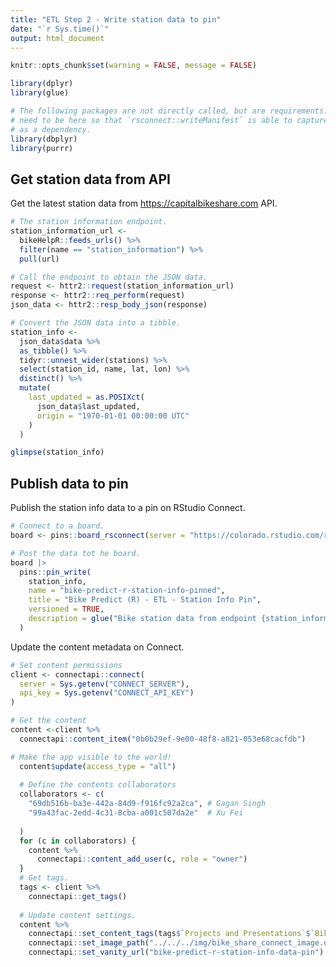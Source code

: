 ```yaml
---
title: "ETL Step 2 - Write station data to pin"
date: "`r Sys.time()`"
output: html_document
---
```


```r
knitr::opts_chunk$set(warning = FALSE, message = FALSE) 

library(dplyr)
library(glue)

# The following packages are not directly called, but are requirements. They
# need to be here so that `rsconnect::writeManifest` is able to capture them
# as a dependency.
library(dbplyr)
library(purrr)
```

## Get station data from API

Get the latest station data from <https://capitalbikeshare.com> API.

```r
# The station information endpoint.
station_information_url <- 
  bikeHelpR::feeds_urls() %>% 
  filter(name == "station_information") %>% 
  pull(url)

# Call the endpoint to obtain the JSON data.
request <- httr2::request(station_information_url)
response <- httr2::req_perform(request)
json_data <- httr2::resp_body_json(response)

# Convert the JSON data into a tibble.
station_info <- 
  json_data$data %>%
  as_tibble() %>%
  tidyr::unnest_wider(stations) %>%
  select(station_id, name, lat, lon) %>%
  distinct() %>%
  mutate(
    last_updated = as.POSIXct(
      json_data$last_updated,
      origin = "1970-01-01 00:00:00 UTC"
    )
  )

glimpse(station_info)
```

## Publish data to pin

Publish the station info data to a pin on RStudio Connect.

```r
# Connect to a board.
board <- pins::board_rsconnect(server = "https://colorado.rstudio.com/rsc")

# Post the data tot he board.
board |> 
  pins::pin_write(
    station_info,
    name = "bike-predict-r-station-info-pinned",
    title = "Bike Predict (R) - ETL - Station Info Pin",
    versioned = TRUE,
    description = glue("Bike station data from endpoint {station_information_url}")
  )
```

Update the content metadata on Connect.

```r
# Set content permissions
client <- connectapi::connect(
  server = Sys.getenv("CONNECT_SERVER"),
  api_key = Sys.getenv("CONNECT_API_KEY")
)

# Get the content
content <-client %>%
  connectapi::content_item("0b0b29ef-9e00-48f8-a821-053e68cacfdb")

# Make the app visible to the world!
  content$update(access_type = "all")
  
  # Define the contents collaborators
  collaborators <- c(
    "69db516b-ba3e-442a-84d9-f916fc92a2ca", # Gagan Singh
    "99a43fac-2edd-4c31-8cba-a001c507da2e"  # Xu Fei
    
  )
  for (c in collaborators) {
    content %>%
      connectapi::content_add_user(c, role = "owner")
  }
  # Get tags.
  tags <- client %>%
    connectapi::get_tags()
  
  # Update content settings.
  content %>%
    connectapi::set_content_tags(tags$`Projects and Presentations`$`Bike Predict`$R$ETL) %>%
    connectapi::set_image_path("../../../img/bike_share_connect_image.drawio.png") %>%
    connectapi::set_vanity_url("bike-predict-r-station-info-data-pin")
```
